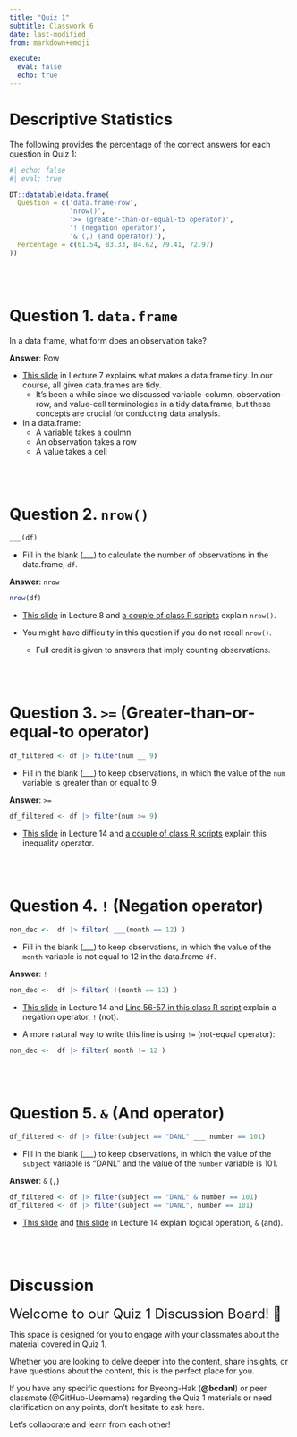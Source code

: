 ```yaml
---
title: "Quiz 1"
subtitle: Classwork 6
date: last-modified
from: markdown+emoji

execute: 
  eval: false
  echo: true
---
```


# Descriptive Statistics

The following provides the percentage of the correct answers for each question in Quiz 1:

```r
#| echo: false
#| eval: true

DT::datatable(data.frame(
  Question = c('data.frame-row',
               'nrow()',
               '>= (greater-than-or-equal-to operator)',
               '! (negation operator)',
               '& (,) (and operator)'),
  Percentage = c(61.54, 83.33, 84.62, 79.41, 72.97)
))

```

<br><br>

# Question 1. `data.frame`
In a data frame, what form does an observation take?

**Answer**: Row

- [This slide](https://bcdanl.github.io/danl-lec/danl-101-lec-07-2024-0911.html?q=tidy#/r-basics-9) in Lecture 7 explains what makes a data.frame tidy. In our course, all given data.frames are tidy.
  - It’s been a while since we discussed variable-column, observation-row, and value-cell terminologies in a tidy data.frame, but these concepts are crucial for conducting data analysis.

- In a data.frame:
  - A variable takes a coulmn
  - An observation takes a row
  - A value takes a cell

<br><br>

# Question 2. `nrow()`
```r
___(df)
```

- Fill in the blank (___) to calculate the number of observations in the data.frame, `df`.

**Answer**: `nrow`

```r
nrow(df)
```

- [This slide](https://bcdanl.github.io/danl-lec/danl-101-lec-08-2024-0913.html?q=nrow#/r-basics-5) in Lecture 8 and [a couple of class R scripts](https://github.com/search?q=repo%3Abcdanl%2F101-05-R%20nrow&type=code) explain `nrow()`.

- You might have difficulty in this question if you do not recall `nrow()`. 
  - Full credit is given to answers that imply counting observations.

<br><br>

# Question 3. `>=` (Greater-than-or-equal-to operator)
```r
df_filtered <- df |> filter(num __ 9)
```

- Fill in the blank (___) to keep observations, in which the value of the `num` variable is greater than or equal to 9.

**Answer**: `>=`

```r
df_filtered <- df |> filter(num >= 9)
```

- [This slide](https://bcdanl.github.io/danl-lec/danl-101-lec-14-2024-0930.html#/filter-observations-with-filter-4) in Lecture 14 and [a couple of class R scripts](https://github.com/search?q=repo%3Abcdanl%2F101-05-R+%3E%3D&type=code) explain this inequality operator.


<br><br>

# Question 4. `!` (Negation operator)
```r
non_dec <-  df |> filter( ___(month == 12) )
```

- Fill in the blank (___) to keep observations, in which the value of the `month` variable is not equal to 12 in the data.frame `df`.

**Answer**: `!`

```r
non_dec <-  df |> filter( !(month == 12) )
```

- [This slide](https://bcdanl.github.io/danl-lec/danl-101-lec-14-2024-0930.html#/filter-observations-with-filter-2) in Lecture 14 and [Line 56-57 in this class R script](https://github.com/bcdanl/101-05-R/blob/ce65f726aff18f668a25b3fd99b2a8bb8d69daca/danl-101-05-2024-0930.R) explain a negation operator, `!` (not).

- A more natural way to write this line is using `!=` (not-equal operator):

```r
non_dec <-  df |> filter( month != 12 )
```


<br><br>



# Question 5. `&` (And operator)
```r
df_filtered <- df |> filter(subject == "DANL" ___ number == 101)
```

- Fill in the blank (___) to keep observations, in which the value of the `subject` variable is "DANL" and the value of the `number` variable is 101.

**Answer**: `&` (`,`)

```r
df_filtered <- df |> filter(subject == "DANL" & number == 101)
df_filtered <- df |> filter(subject == "DANL", number == 101)
```

- [This slide](https://bcdanl.github.io/danl-lec/danl-101-lec-14-2024-0930.html#/filter-observations-with-filter-2) and [this slide](https://bcdanl.github.io/danl-lec/danl-101-lec-14-2024-0930.html#/filter-observations-with-filter-5) in Lecture 14 explain logical operation, `&` (and).




<br><br>


# Discussion 


<font size = "5">Welcome to our Quiz 1 Discussion Board! 👋 </font>


This space is designed for you to engage with your classmates about the material covered in Quiz 1.

Whether you are looking to delve deeper into the content, share insights, or have questions about the content, this is the perfect place for you.

If you have any specific questions for Byeong-Hak (**@bcdanl**) or peer classmate (@GitHub-Username) regarding the Quiz 1 materials or need clarification on any points, don't hesitate to ask here. 

Let's collaborate and learn from each other!

